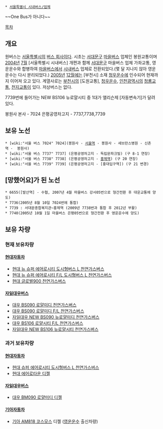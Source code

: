  * [[서울특별시 시내버스/업체]]

~~One Bus가 아니다~~

[[목차]]
== 개요 ==
원버스는 [[서울특별시]]의 [[버스 회사]]이다. 시초는 [[서대문구]] [[마을버스]] 업체인 봉원교통이며 [[2004년]] [[7월]] [서울특별시 시내버스] 개편과 함께 [[서대문구]] 마을버스 업체 가좌교통, 영운운수와 합병하여 [[마을버스]]에서 [[시내버스]] 업체로 전환되었다.(몇 달 지나지 않아 영운운수는 다시 분리되었다.) [[2005년]] [[12월]]에는 [부천시] 소재 [[청우운수]]에 인수되어 현재까지 이어져 오고 있다. 계열사로는 [[부천시]]의 [도원교통], [[청우운수]], [[인천광역시]]의 [[청룡교통]], [[천지교통]]이 있다. 저상버스는 없다.

7739번에 들어가는 NEW BS106 뉴로얄시티 중 1대가 앨리슨제 [자동변속기]가 달려 있다.

봉원사 본사 - 7024
은평공영차고지 - 7737,7738,7739

== 보유 노선 ==
 * [wiki:"서울 버스 7024" 7024](봉원사 - [[서울역]] - 봉원사 - 세브란스병원 - 신촌역 -  봉원사)
 * [wiki:"서울 버스 7737" 7737] (은평공영차고지 - 독립문파크빌) (구 8-1 연장)
 * [wiki:"서울 버스 7738" 7738] (은평공영차고지 - [[홍제역]]) (구 20 연장)
 * [wiki:"서울 버스 7739" 7739] (은평공영차고지 - [홍대입구역]) (구 21 변경)

== [망했어요]가 된 노선 ==
 * 6655([발산역] - 수협, 2007년 4월 마을버스 강서05번으로 형간전환 후 대운교통에 양도)
 * 7736(2005년 8월 10일 7024번에 통합)
 * 7739 : 서대문종합복지관~홍제역 (2009년 7738번과 통합 후 2012년 부활)
 * 7740(2005년 10월 1일 마을버스 은평05번으로 형간전환 후 영운운수에 양도)

== 보유 차량 ==

=== 현재 보유차량 ===

==== [[현대자동차]] ====
* [[현대 에어로시티|현대 뉴 슈퍼 에어로시티 도시형버스 L 천연가스버스]]
* [[현대 에어로시티|현대 뉴 슈퍼 에어로시티 F/L 도시형버스 L 천연가스버스]]
* [[현대 그린시티|현대 글로벌900 천연가스버스]]

==== [[자일대우버스]] ====
* [[자일대우버스 BS|대우 BS090 로얄미디 천연가스버스]]
* [[자일대우버스 BS|대우 BS090 로얄미디 F/L 천연가스버스]]
* [[자일대우버스 BS|자일대우 NEW BS090 뉴로얄미디 천연가스버스]]
* [[자일대우버스 BS|대우 BS106 로얄시티 F/L 천연가스버스]]
* [[자일대우버스 BS|자일대우 NEW BS106 뉴로얄시티 천연가스버스]]

=== 과거 보유차량 ===

==== [[현대자동차]] ====
* [[현대 에어로시티|현대 슈퍼 에어로시티 도시형버스 L 천연가스버스]]
* [[현대 에어로타운|현대 에어로타운 디젤]]

==== [[자일대우버스]] ====
* [[대우버스 BM090|대우 BM090 로얄미디 디젤]]

==== [[기아자동차]] ====
* [[기아 AM버스|기아 AM818 코스모스]] 디젤 ([[영운운수]] 출신차량)
